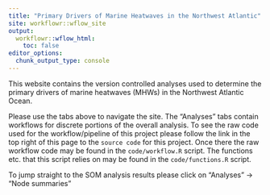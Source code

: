 ```yaml
---
title: "Primary Drivers of Marine Heatwaves in the Northwest Atlantic"
site: workflowr::wflow_site
output:
  workflowr::wflow_html:
    toc: false
editor_options:
  chunk_output_type: console
---
```


This website contains the version controlled analyses used to determine the primary drivers of marine heatwaves (MHWs) in the Northwest Atlantic Ocean.
  
Please use the tabs above to navigate the site. The "Analyses" tabs contain workflows for discrete portions of the overall analysis. To see the raw code used for the workflow/pipeline of this project please follow the link in the top right of this page to the `source code` for this project. Once there the raw workflow code may be found in the `code/workflow.R` script. The functions etc. that this script relies on may be found in the `code/functions.R` script.

To jump straight to the SOM analysis results please click on "Analyses" -> "Node summaries"


<!-- # NWA 2012 -->

<!-- From Chen et al. 2016 (JGR) -->
<!-- Such anextreme event in the MAB was attributed to the anomalous atmospheric forcing, which was linked to the northward shift in the jet stream position [Chen et al., 2014a, 2015]. The anomalously warm atmospheric conditions in the winter of 2011–2012 increased the ocean heat content (increased the ocean heat content anomaly) and facilitated the extreme warm ocean temperature in spring 2012 [Chen et al., 2014a, 2015]. On the other hand, the ocean advection played a secondary role, which partially damped the heat content anomaly created by the air-sea heat flux [Chen et al., 2015]. -->
<!-- In both cases, initial temperature and ocean advection are not sufficient to describe the seasonal mean temperature. Additional cooling (warming) in addition to ocean advection is needed to further describe the winter (spring) temperature. In comparison, using the sum of the initial temperature and air-sea flux yields a much better description ofseasonal mean temperatures (Figures 5c and 5f) -->
<!-- While the overall role of ocean advection is smaller than that of air-sea flux in determining the winter and spring temperatures, the year-to-year changes in the relativeimportance is worth investigating. -->
<!-- Normally, given anomalous initial temperature, air will act to damp the temperature anomaly, as in winter 2007 or 2011, or even 2005 to some extent. However, inwinter 2012, theTaircontinued to increase the temperature anomaly.  -->
<!-- Out of the12 years 2003–2014, the air-sea flux normally dominated the temperature anomaly in the MAB during winter.In only 3 years was the wintertime temperature anomaly primarily controlled by ocean advection. -->
<!-- For spring, ocean advection has more control on the temperatureanomalies than air-sea flux does, although the difference is smaller (Table 2). In both seasons, the relativeimportance of air-sea flux and ocean advection does not seem to be related to either the initial or seasonalmean thermal condition of the shelf water (fourth and fifth columns of Tables 1 and 2).  -->
<!-- The correlation coefficients increase from 0.66in the first half of February to 0.91 in the sec-ond half of March. This suggests that estima-tion of spring temperature anomaly in theMAB  based  on  the  thermal  condition  2months before spring is statistically possible. -->
<!-- This suggests that more northly jet stream positions result in larger heatflux from the atmosphere into the ocean in the MAB. This is likely due to warmer and more humid air over-lying the continental shelf, which reduces the heat loss from the ocean during the cooling seasons [Chenet al., 2014a] -->
<!-- Inspring and summer, the air-sea flux may be less correlated with the air temperature due to the shallownessof the surface mixed layer, and thus may be disconnected from large-scale atmospheric circulation, i.e., jetstream variability. -->
